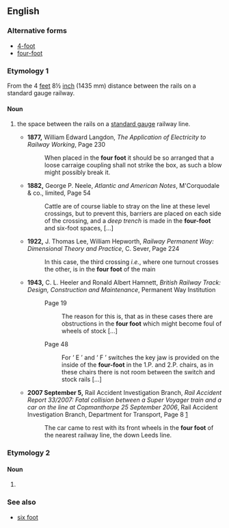 ==English==

===Alternative forms===
*[[4-foot]]
*[[four-foot]]

===Etymology 1===
From the 4 [[feet]] 8½ [[inch]] (1435 mm) distance between the rails on a standard gauge railway.

====Noun====
{{en-noun|head=[[four]] [[foot]]|-}}

#{{rail transport|colloquial}} the space between the rails on a [[standard gauge]] railway line.
#*'''1877,''' William Edward Langdon, ''The Application of Electricity to Railway Working'',<!--publisher not known by Google Books--> Page 230
#*:When placed in the '''four foot''' it should be so arranged that a loose carraige coupling shall not strike the box, as such a blow might possibly break it.
#*'''1882,''' George P. Neele, ''Atlantic and American Notes'', M'Corquodale & co., limited, Page 54
#*:Cattle are of course liable to stray on the line at these level crossings, but to prevent this, barriers are placed on each side of the crossing, and a ''deep trench''<!--italicisation in original--> is made in the '''four-foot''' and six-foot spaces, [...]
#*'''1922,''' J. Thomas Lee, William Hepworth, ''Railway Permanent Way: Dimensional Theory and Practice'', C. Sever, Page 224
#*:In this case, the third crossing ''i.e.'', where one turnout crosses the other, is in the '''four foot''' of the main
#*'''1943,''' C. L. Heeler and Ronald Albert Hamnett, ''British Railway Track: Design, Construction and Maintenance'', Permanent Way Institution
#*:Page 19
#*::The reason for this is, that as in these cases there are obstructions in the '''four foot''' which might become foul of wheels of stock [...]
#*:Page 48
#*::For ‘ E ’ and ‘ F ’ switches the key jaw is provided on the inside of the '''four-foot''' in the 1.P. and 2.P. chairs, as in these chairs there is not room between the switch and stock rails [...]
#*'''2007 September 5,''' Rail Accident Investigation Branch, ''Rail Accident Report 33/2007: Fatal collision between a Super Voyager train and a car on the line at Copmanthorpe 25 September 2006'', Rail Accident Investigation Branch, Department for Transport, Page 8 [http://www.raib.gov.uk/cms_resources/070905_R332007_Copmanthorpe.pdf]
#*:The car came to rest with its front wheels in the '''four foot'''<!--italicised in original as a link to appendix only--> of the nearest railway line, the down Leeds line.

===Etymology 2===
====Noun====
{{en-noun|-}}

# {{sense|curling}} {{alternative form of|4-foot}}

===See also===
*[[six foot]]